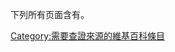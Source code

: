 {{Wikipedia category|hidden=yes}}
{{categoryTOC}}
下列所有页面含有{{tlx|Verify source}}。

[[Category:需要查證來源的維基百科條目|Category:需要查證來源的維基百科條目]]